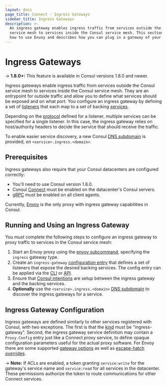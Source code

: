 ```yaml
---
layout: docs
page_title: Connect - Ingress Gateways
sidebar_title: Ingress Gateways
description: >-
  An ingress gateway enables ingress traffic from services outside the Consul
  service mesh to services inside the Consul service mesh. This section details
  how to use Envoy and describes how you can plug in a gateway of your choice.
---
```


# Ingress Gateways

-> **1.8.0+:**  This feature is available in Consul versions 1.8.0 and newer.

Ingress gateways enable ingress traffic from services outside the Consul
service mesh to services inside the Consul service mesh. They are
an entrypoint for outside traffic and allow you to define what services
should be exposed and on what port. You configure an ingress gateway by defining a set of
[listeners](/docs/agent/config-entries/ingress-gateway#listeners) that each map
to a set of backing
[services](/docs/agent/config-entries/ingress-gateway#services).

Depending on the
[protocol](/docs/agent/config-entries/ingress-gateway#protocol) defined for a
listener, multiple services can be specified for a single listener. In this
case, the ingress gateway relies on host/authority headers to decide the
service that should receive the traffic.

To enable easier service discovery, a new Consul [DNS
subdomain](/docs/agent/dns#ingress-service-lookups) is provided, on
`<service>.ingress.<domain>`.

## Prerequisites

Ingress gateways also require that your Consul datacenters are configured correctly:

- You'll need to use Consul version 1.8.0.
- Consul [Connect](/docs/agent/options#connect) must be enabled on the datacenter's Consul servers.
- [gRPC](/docs/agent/options#grpc_port) must be enabled on all client agents.

Currently, [Envoy](https://www.envoyproxy.io/) is the only proxy with ingress gateway capabilities in Consul.

## Running and Using an Ingress Gateway

You must complete the following steps to configure an ingress gateway to proxy traffic to services in the Consul service mesh:

1. Start an Envoy proxy using the [envoy subcommand](/docs/commands/connect/envoy#ingress-gateways), specifying the `ingress` gateway type.
1. Create an `ingress-gateway` [configuration
entry](/docs/agent/config-entries/ingress-gateway) that defines a set of listeners that expose the desired backing services.
The config entry can be applied via the [CLI](/docs/commands/config/write) or [API](/api/config#apply-configuration).
1. Ensure that [Consul intentions](/docs/connect/intentions) are setup between the ingress gateway and the backing services.
1. **Optionally** use the `<service>.ingress.<domain>` [DNS subdomain](/docs/agent/dns#ingress-service-lookups) to discover the ingress
gateways for a service.

## Ingress Gateway Configuration

Ingress gateways are defined similarly to other services registered with Consul, with two exceptions.
The first is that the [kind](/api/agent/service#kind) must be "ingress-gateway". Second,
the ingress gateway service definition may contain a `Proxy.Config` entry just like a
Connect proxy service, to define opaque configuration parameters useful for the actual proxy software.
For Envoy there are some supported [gateway options](/docs/connect/proxies/envoy#gateway-options) as well as
[escape-hatch overrides](/docs/connect/proxies/envoy#escape-hatch-overrides).

-> **Note:** If ACLs are enabled, a token granting `service:write` for the gateway's service name
and `service:read` for all services in the datacenter. These permissions authorize the token to route
communications for other Connect services.
